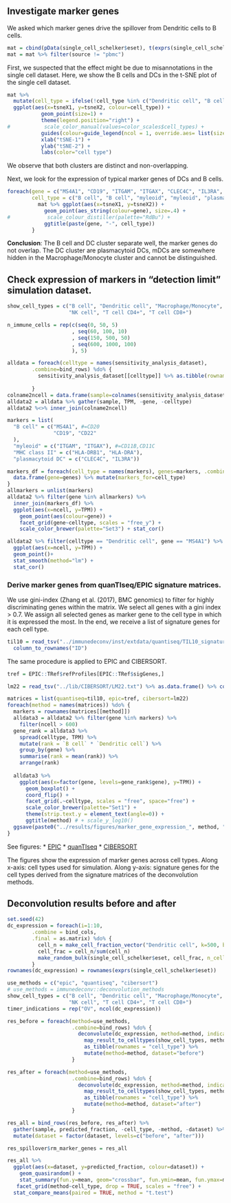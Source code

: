 ## Investigate marker genes
We asked which marker genes drive the spillover from Dendritic cells to B cells. 
```r
mat = cbind(pData(single_cell_schelker$eset), t(exprs(single_cell_schelker$eset))) %>% as_tibble() 
mat = mat %>% filter(source != "pbmc")
```


First, we suspected that the effect might be due to misannotations in the single cell dataset. 
Here, we show the B cells and DCs in the t-SNE plot of the single cell dataset. 
```r
mat %>% 
  mutate(cell_type = ifelse(!cell_type %in% c("Dendritic cell", "B cell"), "other", cell_type)) %>% 
  ggplot(aes(x=tsneX1, y=tsneX2, colour=cell_type)) +
           geom_point(size=1) + 
           theme(legend.position="right") +
#           scale_color_manual(values=color_scales$cell_types) +
           guides(colour=guide_legend(ncol = 1, override.aes= list(size=4))) +
           xlab("tSNE-1") +
           ylab("tSNE-2") +
           labs(color="cell type")
```
We observe that both clusters are distinct and non-overlapping. 

Next, we look for the expression of typical marker genes of DCs and B cells. 
```r
foreach(gene = c("MS4A1", "CD19", "ITGAM", "ITGAX", "CLEC4C", "IL3RA", "TCL1A"),
        cell_type = c("B cell", "B cell", "myleoid", "myleoid", "plasmacytoid DCs", "plasmacytoid DCs", "??")) %do% {
          mat %>% ggplot(aes(x=tsneX1, y=tsneX2)) + 
            geom_point(aes_string(colour=gene), size=.4) +
#            scale_colour_distiller(palette="RdBu") +
            ggtitle(paste(gene, "-", cell_type))
        }
```

**Conclusion**: The B cell and DC cluster separate well, the marker genes do not overlap. 
The DC cluster are plasmacytoid DCs, mDCs are somewhere hidden in the Macrophage/Monocyte cluster
and cannot be distinguished. 


## Check expression of markers in "detection limit" simulation dataset. 
```r
show_cell_types = c("B cell", "Dendritic cell", "Macrophage/Monocyte",
                    "NK cell", "T cell CD4+", "T cell CD8+")
```

```r
n_immune_cells = rep(c(seq(0, 50, 5)
                     , seq(60, 100, 10)
                     , seq(150, 500, 50)
                     , seq(600, 1000, 100)
                     ), 5)
```


```r
alldata = foreach(celltype = names(sensitivity_analysis_dataset),
        .combine=bind_rows) %do% {
          sensitivity_analysis_dataset[[celltype]] %>% as.tibble(rownames="gene") %>% mutate(celltype=celltype)
  
        }
colname2ncell = data.frame(sample=colnames(sensitivity_analysis_dataset$`B cell`), ncell=n_immune_cells)
alldata2 = alldata %>% gather(sample, TPM, -gene, -celltype)
alldata2 %<>% inner_join(colname2ncell)
```


```r
markers = list(
  "B cell" = c("MS4A1", #=CD20
               "CD19", "CD22"
  ), 
  "myleoid" = c("ITGAM", "ITGAX"), #=CD11B,CD11C
  "MHC class II" = c("HLA-DRB1", "HLA-DRA"),
  "plasmacytoid DC" = c("CLEC4C", "IL3RA"))
```

```r
markers_df = foreach(cell_type = names(markers), genes=markers, .combine=bind_rows) %do% {
  data.frame(gene=genes) %>% mutate(markers_for=cell_type)
}
allmarkers = unlist(markers)
alldata2 %>% filter(gene %in% allmarkers) %>%
  inner_join(markers_df) %>%
  ggplot(aes(x=ncell, y=TPM)) +
    geom_point(aes(colour=gene)) +
    facet_grid(gene~celltype, scales = "free_y") + 
    scale_color_brewer(palette="Set3") + stat_cor()
```

```r

alldata2 %>% filter(celltype == "Dendritic cell", gene == "MS4A1") %>%
  ggplot(aes(x=ncell, y=TPM)) +
  geom_point()+
  stat_smooth(method="lm") +
  stat_cor()
```

### Derive marker genes from quanTIseq/EPIC signature matrices. 
We use gini-index (Zhang et al. (2017), BMC genomics) to filter for highly discriminating genes
within the matrix. We select all genes with a gini index > 0.7. We assign all selected genes as marker gene
to the cell type in which it is expressed the most. 
In the end, we receive a list of signature genes for each cell type. 

```r
til10 = read_tsv("../immunedeconv/inst/extdata/quantiseq/TIL10_signature.txt") %>% as.data.frame() %>%
  column_to_rownames("ID")
```

The same procedure is applied to EPIC and CIBERSORT. 
```r
tref = EPIC::TRef$refProfiles[EPIC::TRef$sigGenes,]
```

```r
lm22 = read_tsv("../lib/CIBERSORT/LM22.txt") %>% as.data.frame() %>% column_to_rownames("Gene symbol")
```


```r
matrices = list(quantiseq=til10, epic=tref, cibersort=lm22)
foreach(method = names(matrices)) %do% {
  markers = rownames(matrices[[method]])
  alldata3 = alldata2 %>% filter(gene %in% markers) %>%
    filter(ncell > 600) 
  gene_rank = alldata3 %>% 
    spread(celltype, TPM) %>% 
    mutate(rank = `B cell` * `Dendritic cell`) %>%
    group_by(gene) %>%
    summarise(rank = mean(rank)) %>%
    arrange(rank)
 
  alldata3 %>%
    ggplot(aes(x=factor(gene, levels=gene_rank$gene), y=TPM)) +
      geom_boxplot() + 
      coord_flip() + 
      facet_grid(.~celltype, scales = "free", space="free") + 
      scale_color_brewer(palette="Set1") + 
      theme(strip.text.y = element_text(angle=0)) + 
      ggtitle(method) # + scale_y_log10() 
  ggsave(paste0("../results/figures/marker_gene_expression_", method, ".pdf"), width = 15, height = ifelse(method=="cibersort", 75, 20), limitsize=FALSE)
}

```

See figures:
* [EPIC](figures/marker_gene_expression_epic.pdf)
* [quanTIseq](figures/marker_gene_expression_quantiseq.pdf)
* [CIBERSORT](figures/marker_gene_expression_cibersort.pdf)

The figures show the expression of marker genes across cell types. Along x-axis: cell types used for simulation. Along y-axis: signature genes for the cell types derived from the signature matrices of the deconvolution methods. 


## Deconvolution results before and after
```r
set.seed(42)
dc_expression = foreach(i=1:10,
        .combine = bind_cols,
        .final = as.matrix) %do% {
          cell_n = make_cell_fraction_vector("Dendritic cell", k=500, background=NULL)
          cell_frac = cell_n/sum(cell_n)
          make_random_bulk(single_cell_schelker$eset, cell_frac, n_cells=500)
        }
rownames(dc_expression) = rownames(exprs(single_cell_schelker$eset))

use_methods = c("epic", "quantiseq", "cibersort")
# use_methods = immunedeconv::deconvolution_methods
show_cell_types = c("B cell", "Dendritic cell", "Macrophage/Monocyte",
                    "NK cell", "T cell CD4+", "T cell CD8+")
timer_indications = rep("OV", ncol(dc_expression))

res_before = foreach(method=use_methods, 
                     .combine=bind_rows) %do% {
                       deconvolute(dc_expression, method=method, indications=timer_indications) %>% 
                         map_result_to_celltypes(show_cell_types, method) %>% 
                         as_tibble(rownames = "cell_type") %>% 
                         mutate(method=method, dataset="before")
                     }

res_after = foreach(method=use_methods, 
                     .combine=bind_rows) %do% {
                       deconvolute(dc_expression, method=method, indications=timer_indications, rmgenes=c("TCL1A", "TCF4", "CD37", "SPIB", "BCL11A", "IRF8")) %>% 
                         map_result_to_celltypes(show_cell_types, method) %>% 
                         as_tibble(rownames = "cell_type") %>% 
                         mutate(method=method, dataset="after")
                     }

res_all = bind_rows(res_before, res_after) %>%
  gather(sample, predicted_fraction, -cell_type, -method, -dataset) %>% 
  mutate(dataset = factor(dataset, levels=c("before", "after")))

res_spillover$rm_marker_genes = res_all

```

```r
res_all %>% 
  ggplot(aes(x=dataset, y=predicted_fraction, colour=dataset)) +
    geom_quasirandom() + 
    stat_summary(fun.y=mean, geom="crossbar", fun.ymin=mean, fun.ymax=mean, width=.5, color="black") + 
   facet_grid(method~cell_type, drop = TRUE, scales = "free") + 
  stat_compare_means(paired = TRUE, method = "t.test")


```
